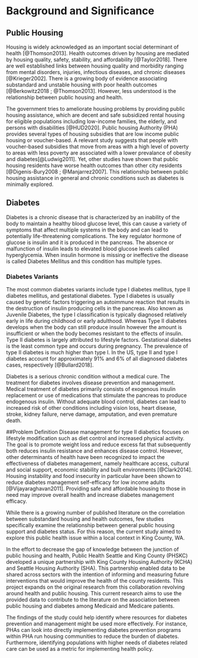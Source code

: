 <!--
The {#rmd-basics} text after the chapter declaration will allow us to link throughout the document back to the beginning of Chapter 1.  These labels will automatically be generated (if not specified) by changing the spaces to hyphens and capital letters to lowercase.  Look for the reference to this label at the beginning of Chapter 2.
-->
# Background and Significance {#rmd-basics}
## Public Housing
Housing is widely acknowledged as an important social determinant of health [@Thomson2013]. Health outcomes driven by housing are mediated by housing quality, safety, stability, and affordability [@Taylor2018]. There are well established links between housing quality and morbidity ranging from mental disorders, injuries, infectious diseases, and chronic diseases [@Krieger2002]. There is a growing body of evidence associating substandard and unstable housing with poor health outcomes [@Berkowitz2018 ; @Thomson2013]. However, less understood is the relationship between public housing and health.

The government tries to ameliorate housing problems by providing public housing assistance, which are decent and safe subsidized rental housing for eligible populations including low-income families, the elderly, and persons with disabilities [@HUD2020]. Public housing Authority (PHA) provides several types of housing subsidies that are low income public housing or voucher-based. A relevant study suggests that people with voucher-based subsidies that move from areas with a high level of poverty to areas with less poverty are associated with a lower prevalance of obesity and diabetes[@Ludwig2011]. Yet, other studies have shown that public housing residents have worse health outcomes than other city residents [@Digenis-Bury2008 ; @Manjarrez2007]. This relationship between public housing assistance in general and chronic conditions such as diabetes is minimally explored.

## Diabetes
Diabetes is a chronic disease that is characterized by an inability of the body to maintain a healthy blood glucose level, this can cause a variety of symptoms that affect multiple systems in the body and can lead to potentially life-threatening complications. The key regulator hormone of glucose is insulin and it is produced in the pancreas. The absence or malfunction of insulin leads to elevated blood glucose levels called hyperglycemia. When insulin hormone is missing or ineffective the disease is called Diabetes Mellitus and this condition has multiple types.

### Diabetes Variants
The most common diabetes variants include type I diabetes mellitus, type II diabetes mellitus, and gestational diabetes. Type I diabetes is usually caused by genetic factors triggering an autoimmune reaction that results in the destruction of insulin producing cells in the pancreas. Also known as Juvenile Diabetes, the type I classification is typically diagnosed relatively early in life during childhood or early adulthood. Whereas Type II diabetes develops when the body can still produce insulin however the amount is insufficient or when the body becomes resistant to the effects of insulin. Type II diabetes is largely attributed to lifestyle factors. Gestational diabetes is the least common type and occurs during pregnancy. The prevalence of type II diabetes is much higher than type I. In the US, type II and type I diabetes account for approximately 91% and 6% of all diagnosed diabetes cases, respectively [@Bullard2018].

Diabetes is a serious chronic condition without a medical cure. The treatment for diabetes involves disease prevention and management. Medical treatment of diabetes primarily consists of exogenous insulin replacement or use of medications that stimulate the pancreas to produce endogenous insulin. Without adequate blood control, diabetes can lead to increased risk of other conditions including vision loss, heart disease, stroke, kidney failure, nerve damage, amputation, and even premature death.

##Problem Definition
Disease management for type II diabetics focuses on lifestyle modification such as diet control and increased physical activity. The goal is to promote weight loss and reduce excess fat that subsequently both reduces insulin resistance and enhances disease control. However, other determinants of health have been recognized to impact the effectiveness of diabetes management, namely healthcare access, cultural and social support, economic stability and built environments [@Clark2014]. Housing instability and food insecurity in particular have been shown to reduce diabetes management self-efficacy for low income adults [@Vijayaraghavan2011]. Providing safe and affordable housing to those in need may improve overall health and increase diabetes management efficacy.

While there is a growing number of published literature on the correlation between substandard housing and health outcomes, few studies specifically examine the relationship between general public housing support and diabetes status. For this reason, the current study aimed to explore this public health issue within a local context in King County, WA.

In the effort to decrease the gap of knowledge between the junction of public housing and health, Public Health Seattle and King County (PHSKC) developed a unique partnership with King County Housing Authority (KCHA) and Seattle Housing Authority (SHA). This partnership enabled data to be shared across sectors with the intention of informing and measuring future interventions that would improve the health of the county residents. This project expands on the original research from this collaboration revolving around health and public housing. This current research aims to use the provided data to contribute to the literature on the association between public housing and diabetes among Medicaid and Medicare patients.

The findings of the study could help identify where resources for diabetes prevention and management might be used more effectively. For instance, PHAs can look into directly implementing diabetes prevention programs within PHA run housing communities to reduce the burden of diabetes. Furthermore, identifying populations with higher needs of diabetes related care can be used as a metric for implementing health policy.    

